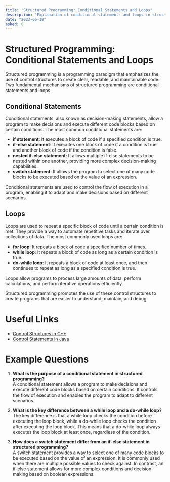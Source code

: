 ```yaml
---
title: "Structured Programming: Conditional Statements and Loops"
description: "Explanation of conditional statements and loops in structured programming"
date: "2023-06-18"
asked: 0
---
```


# Structured Programming: Conditional Statements and Loops

Structured programming is a programming paradigm that emphasizes the use of control structures to create clear, readable, and maintainable code. Two fundamental mechanisms of structured programming are conditional statements and loops.

## Conditional Statements

Conditional statements, also known as decision-making statements, allow a program to make decisions and execute different code blocks based on certain conditions. The most common conditional statements are:

- **if statement**: It executes a block of code if a specified condition is true.
- **if-else statement**: It executes one block of code if a condition is true and another block of code if the condition is false.
- **nested if-else statement**: It allows multiple if-else statements to be nested within one another, providing more complex decision-making capabilities.
- **switch statement**: It allows the program to select one of many code blocks to be executed based on the value of an expression.

Conditional statements are used to control the flow of execution in a program, enabling it to adapt and make decisions based on different scenarios.

## Loops

Loops are used to repeat a specific block of code until a certain condition is met. They provide a way to automate repetitive tasks and iterate over collections of data. The most commonly used loops are:

- **for loop**: It repeats a block of code a specified number of times.
- **while loop**: It repeats a block of code as long as a certain condition is true.
- **do-while loop**: It repeats a block of code at least once, and then continues to repeat as long as a specified condition is true.

Loops allow programs to process large amounts of data, perform calculations, and perform iterative operations efficiently.

Structured programming promotes the use of these control structures to create programs that are easier to understand, maintain, and debug.

# Useful Links

- [Control Structures in C++](https://www.tutorialspoint.com/cplusplus/cpp_decision_making.htm)
- [Control Statements in Java](https://www.geeksforgeeks.org/decision-making-javaif-else-switch-break-continue-jump/)

# Example Questions

1. **What is the purpose of a conditional statement in structured programming?**\
   A conditional statement allows a program to make decisions and execute different code blocks based on certain conditions. It controls the flow of execution and enables the program to adapt to different scenarios.

2. **What is the key difference between a while loop and a do-while loop?**\
   The key difference is that a while loop checks the condition before executing the loop block, while a do-while loop checks the condition after executing the loop block. This means that a do-while loop always executes the loop block at least once, regardless of the condition.

3. **How does a switch statement differ from an if-else statement in structured programming?**\
   A switch statement provides a way to select one of many code blocks to be executed based on the value of an expression. It is commonly used when there are multiple possible values to check against. In contrast, an if-else statement allows for more complex conditions and decision-making based on boolean expressions.
